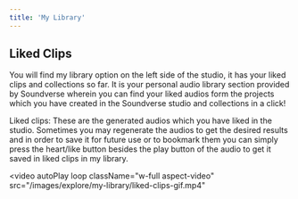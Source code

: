 ```yaml
---
title: 'My Library'
---
```

## Liked Clips

You will find my library option on the left side of the studio, it has your liked clips and collections so far. It is your personal audio library section provided by Soundverse wherein you can find your liked audios form the projects which you have created in the Soundverse studio and collections in a click!

Liked clips: These are the generated audios which you have liked in the studio. Sometimes you may regenerate the audios to get the desired results and in order to save it for future use or to bookmark them you can simply press the heart/like button besides the play button of the audio to get it saved in liked clips in my library.

<video
  autoPlay
  loop
  className="w-full aspect-video"
  src="/images/explore/my-library/liked-clips-gif.mp4"
></video>


